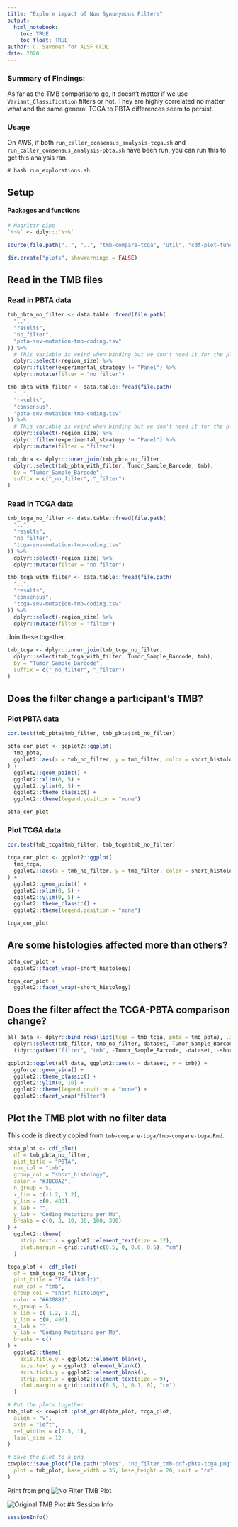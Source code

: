 ```yaml
---
title: "Explore impact of Non Synonymous Filters"
output: 
  html_notebook:
    toc: TRUE
    toc_float: TRUE
author: C. Savonen for ALSF CCDL
date: 2020
---
```


### Summary of Findings:

As far as the TMB comparisons go, it doesn't matter if we use `Variant_Classification` filters or not. 
They are highly correlated no matter what and the same general TCGA to PBTA differences seem to persist. 


### Usage

On AWS, if both `run_caller_consensus_analysis-tcga.sh` and `run_caller_consensus_analysis-pbta.sh` have been run, you can run this to get this analysis ran.

```
# bash run_explorations.sh
```

## Setup

#### Packages and functions

```r
# Magrittr pipe
`%>%` <- dplyr::`%>%`
```

```r
source(file.path("..", "..", "tmb-compare-tcga", "util", "cdf-plot-function.R"))
```

```r
dir.create("plots", showWarnings = FALSE)
```

## Read in the TMB files

### Read in PBTA data

```r
tmb_pbta_no_filter <- data.table::fread(file.path(
  "..",
  "results",
  "no_filter",
  "pbta-snv-mutation-tmb-coding.tsv"
)) %>%
  # This variable is weird when binding but we don't need it for the plot so we'll just remove it.
  dplyr::select(-region_size) %>%
  dplyr::filter(experimental_strategy != "Panel") %>%
  dplyr::mutate(filter = "no filter")
```

```r
tmb_pbta_with_filter <- data.table::fread(file.path(
  "..",
  "results",
  "consensus",
  "pbta-snv-mutation-tmb-coding.tsv"
)) %>%
  # This variable is weird when binding but we don't need it for the plot so we'll just remove it.
  dplyr::select(-region_size) %>%
  dplyr::filter(experimental_strategy != "Panel") %>%
  dplyr::mutate(filter = "filter")
```

```r
tmb_pbta <- dplyr::inner_join(tmb_pbta_no_filter,
  dplyr::select(tmb_pbta_with_filter, Tumor_Sample_Barcode, tmb),
  by = "Tumor_Sample_Barcode",
  suffix = c("_no_filter", "_filter")
)
```

### Read in TCGA data

```r
tmb_tcga_no_filter <- data.table::fread(file.path(
  "..",
  "results",
  "no_filter",
  "tcga-snv-mutation-tmb-coding.tsv"
)) %>%
  dplyr::select(-region_size) %>%
  dplyr::mutate(filter = "no filter")
```

```r
tmb_tcga_with_filter <- data.table::fread(file.path(
  "..",
  "results",
  "consensus",
  "tcga-snv-mutation-tmb-coding.tsv"
)) %>%
  dplyr::select(-region_size) %>%
  dplyr::mutate(filter = "filter")
```

Join these together. 

```r
tmb_tcga <- dplyr::inner_join(tmb_tcga_no_filter,
  dplyr::select(tmb_tcga_with_filter, Tumor_Sample_Barcode, tmb),
  by = "Tumor_Sample_Barcode",
  suffix = c("_no_filter", "_filter")
)
```

## Does the filter change a participant's TMB?

### Plot PBTA data

```r
cor.test(tmb_pbta$tmb_filter, tmb_pbta$tmb_no_filter)
```

```r
pbta_cor_plot <- ggplot2::ggplot(
  tmb_pbta,
  ggplot2::aes(x = tmb_no_filter, y = tmb_filter, color = short_histology)
) +
  ggplot2::geom_point() +
  ggplot2::xlim(0, 5) +
  ggplot2::ylim(0, 5) +
  ggplot2::theme_classic() +
  ggplot2::theme(legend.position = "none")

pbta_cor_plot
```

### Plot TCGA data

```r
cor.test(tmb_tcga$tmb_filter, tmb_tcga$tmb_no_filter)
```

```r
tcga_cor_plot <- ggplot2::ggplot(
  tmb_tcga,
  ggplot2::aes(x = tmb_no_filter, y = tmb_filter, color = short_histology)
) +
  ggplot2::geom_point() +
  ggplot2::xlim(0, 5) +
  ggplot2::ylim(0, 5) +
  ggplot2::theme_classic() +
  ggplot2::theme(legend.position = "none")

tcga_cor_plot
```

## Are some histologies affected more than others? 

```r
pbta_cor_plot + 
  ggplot2::facet_wrap(~short_histology)
```

```r
tcga_cor_plot + 
  ggplot2::facet_wrap(~short_histology)
```

## Does the filter affect the TCGA-PBTA comparison change?

```r
all_data <- dplyr::bind_rows(list(tcga = tmb_tcga, pbta = tmb_pbta), .id = "dataset") %>%
  dplyr::select(tmb_filter, tmb_no_filter, dataset, Tumor_Sample_Barcode, short_histology) %>%
  tidyr::gather("filter", "tmb", -Tumor_Sample_Barcode, -dataset, -short_histology)
```

```r
ggplot2::ggplot(all_data, ggplot2::aes(x = dataset, y = tmb)) +
  ggforce::geom_sina() +
  ggplot2::theme_classic() +
  ggplot2::ylim(0, 10) +
  ggplot2::theme(legend.position = "none") +
  ggplot2::facet_wrap("filter")
```

## Plot the TMB plot with no filter data

This code is directly copied from `tmb-compare-tcga/tmb-compare-tcga.Rmd`.

```r
pbta_plot <- cdf_plot(
  df = tmb_pbta_no_filter,
  plot_title = "PBTA",
  num_col = "tmb",
  group_col = "short_histology",
  color = "#3BC8A2",
  n_group = 5,
  x_lim = c(-1.2, 1.2),
  y_lim = c(0, 400),
  x_lab = "",
  y_lab = "Coding Mutations per Mb", 
  breaks = c(0, 3, 10, 30, 100, 300)
) +
  ggplot2::theme(
    strip.text.x = ggplot2::element_text(size = 12), 
    plot.margin = grid::unit(c(0.5, 0, 0.6, 0.5), "cm")
  )
```

```r
tcga_plot <- cdf_plot(
  df = tmb_tcga_no_filter,
  plot_title = "TCGA (Adult)",
  num_col = "tmb",
  group_col = "short_histology",
  color = "#630882",
  n_group = 5,
  x_lim = c(-1.2, 1.2),
  y_lim = c(0, 400),
  x_lab = "",
  y_lab = "Coding Mutations per Mb",
  breaks = c()
) +
  ggplot2::theme(
    axis.title.y = ggplot2::element_blank(),
    axis.text.y = ggplot2::element_blank(),
    axis.ticks.y = ggplot2::element_blank(),
    strip.text.x = ggplot2::element_text(size = 9), 
    plot.margin = grid::unit(c(0.5, 1, 0.1, 0), "cm")
  )
```

```r
# Put the plots together
tmb_plot <- cowplot::plot_grid(pbta_plot, tcga_plot,
  align = "v",
  axis = "left",
  rel_widths = c(2.5, 1),
  label_size = 12
)
```

```r
# Save the plot to a png
cowplot::save_plot(file.path("plots", "no_filter_tmb-cdf-pbta-tcga.png"),
  plot = tmb_plot, base_width = 35, base_height = 20, unit = "cm"
)
```

Print from png
![No Filter TMB Plot](./plots/no_filter_tmb-cdf-pbta-tcga.png)

![Original TMB Plot](../../tmb-compare-tcga/plots/tmb-cdf-pbta-tcga.png)
## Session Info

```r
sessionInfo()
```
